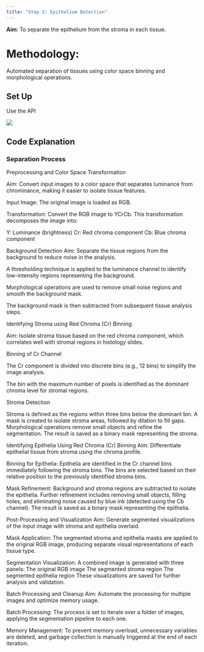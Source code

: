 ```yaml
---
title: "Step 3: Epithelium Detection"
---
```


**Aim**: To separate the epithelium from the stroma in each tissue.

# **Methodology**:

Automated separation of tissues using color space binning and morphological operations.

## Set Up

Use the API

![](step 3 images/step 3 API image 1.png)

## Code Explanation

### Separation Process

Preprocessing and Color Space Transformation

Aim: Convert input images to a color space that separates luminance from chrominance, making it easier to isolate tissue features.

Input Image: The original image is loaded as RGB.

Transformation: Convert the RGB image to YCrCb. This transformation decomposes the image into:

Y: Luminance (brightness) Cr: Red chroma component Cb: Blue chroma component

Background Detection Aim: Separate the tissue regions from the background to reduce noise in the analysis.

A thresholding technique is applied to the luminance channel to identify low-intensity regions representing the background.

Morphological operations are used to remove small noise regions and smooth the background mask.

The background mask is then subtracted from subsequent tissue analysis steps.

Identifying Stroma using Red Chroma (Cr) Binning

Aim: Isolate stroma tissue based on the red chroma component, which correlates well with stromal regions in histology slides.

Binning of Cr Channel

The Cr component is divided into discrete bins (e.g., 12 bins) to simplify the image analysis.

The bin with the maximum number of pixels is identified as the dominant chroma level for stromal regions.

Stroma Detection

Stroma is defined as the regions within three bins below the dominant bin. A mask is created to isolate stroma areas, followed by dilation to fill gaps. Morphological operations remove small objects and refine the segmentation. The result is saved as a binary mask representing the stroma. 

Identifying Epithelia Using Red Chroma (Cr) Binning Aim: Differentiate epithelial tissue from stroma using the chroma profile.

Binning for Epithelia: Epithelia are identified in the Cr channel bins immediately following the stroma bins. The bins are selected based on their relative position to the previously identified stroma bins.

Mask Refinement: Background and stroma regions are subtracted to isolate the epithelia. Further refinement includes removing small objects, filling holes, and eliminating noise caused by blue ink (detected using the Cb channel). The result is saved as a binary mask representing the epithelia.

Post-Processing and Visualization Aim: Generate segmented visualizations of the input image with stroma and epithelia overlaid.

Mask Application: The segmented stroma and epithelia masks are applied to the original RGB image, producing separate visual representations of each tissue type.

Segmentation Visualization: A combined image is generated with three panels: The original RGB image The segmented stroma region The segmented epithelia region These visualizations are saved for further analysis and validation.

Batch Processing and Cleanup Aim: Automate the processing for multiple images and optimize memory usage.

Batch Processing: The process is set to iterate over a folder of images, applying the segmentation pipeline to each one.

Memory Management: To prevent memory overload, unnecessary variables are deleted, and garbage collection is manually triggered at the end of each iteration.
